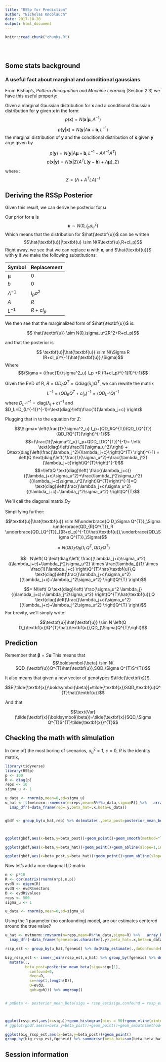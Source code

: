 ```yaml
---
title: "RSSp for Prediction"
author: "Nicholas Knoblauch"
date: 2017-10-20
output: html_document
---
```


<!-- The file analysis/chunks.R contains chunks that define default settings
shared across the workflowr files. -->
```r
knitr::read_chunk("chunks.R")
```

<!-- Update knitr chunk options -->
```r
```

<!-- Insert the date the file was last updated -->
```r
```

<!-- Insert the code version (Git commit SHA1) if Git repository exists and R
 package git2r is installed -->
```r
```

<!-- Add your analysis here -->

## Some stats background

### A useful fact about marginal and conditional gaussians

From Bishop's, _Pattern Recognotion and Machine Learning_ (Section 2.3) we have this useful property:

Given a marginal Gaussian distribution for $\textbf{x}$ and a conditional Gaussian distribution for $\textbf{y}$ given $\textbf{x}$ in the form:
$$p(\textbf{x}) = N(\textbf{x}|\boldsymbol{\mu},\Lambda^{-1})$$

$$p(\textbf{y}|\textbf{x}) = N(\textbf{y}|A\textbf{x}+\textbf{b},L^{-1})$$
the marginal distribution of $\textbf{y}$ and the conditional distribution of $\textbf{x}$ given $\textbf{y}$ arge given by 

$$ p(\textbf{y}) = N(\textbf{y}|A\boldsymbol{\mu}+\textbf{b},L^{-1}+A\Lambda^{-1}A^{T})$$
$$p(\textbf{x}|\textbf{y}) = N(\textbf{x}| \Sigma \left\{ A^{T} L ( \textbf{y} - \textbf{b} ) + \Lambda \boldsymbol{\mu} \right\} , \Sigma)$$

where :
$$\Sigma = (\Lambda + A^{T}LA)^{-1}$$





## Deriving the RSSp Posterior ##

Given this result, we can derive he posterior for $\textbf{u}$


Our prior for $\textbf{u}$ is 
$$ \textbf{u} \sim N(0,I_p\sigma^2_u)$$
Which means that the distribution for $\hat{\textbf{u}}$ can be written
$$\hat{\textbf{u}}|\textbf{u} \sim N(R\textbf{u},R+cI_p)$$
Right away, we see that we can replace $\textbf{u}$ with $\textbf{x}$, and $\hat{\textbf{u}}$ with $\textbf{y}$ if we make the following substitutions:

|Symbol            | Replacement   |
|------------------|---------------|
| $\boldsymbol{\mu}$| $0$           |
| $b$              |  $0$          |
| $\Lambda^{-1}$   | $I_p \sigma^2$|
| $A$              | $R$           |
| $L^{-1}$         | $R+cI_p$      |

We then see that the marginalized form of $\hat{\textbf{u}}$ is:

$$ \hat{\textbf{u}} \sim N(0,\sigma_u^2R^2+R+cI_p)$$

and that the posterior is 

$$ \textbf{u}|\hat{\textbf{u}} \sim N(\Sigma R  (R+cI_p)^{-1}\hat{\textbf{u}},\Sigma)$$
Where $$\Sigma = (\frac{1}{\sigma^2_u} I_p +R (R+cI_p)^{-1}R)^{-1}$$


Given the EVD of R, $R=QD_{R}Q^{T}=Q \text{diag}\left(\lambda_j\right)Q^{T}$, we can rewrite the matrix 
$$L^{-1}=(QD_RQ^{T}+cI_p)^{-1}=(QD_{L^{-1}}Q)^{-1}$$ where $D_{L^{-1}}^{-1}=\text{diag}\left( \lambda_j+c \right)^{-1}$ and $D_L=D_{L^{-1}}^{-1}=\text{diag}\left(\frac{1}{\lambda_j+c} \right)$

Plugging that in to the equation for $\Sigma$: 

$$\Sigma= \left(\frac{1}{\sigma^2_u} I_p+(QD_RQ^{T})(QD_LQ^{T})(QD_RQ^{T})\right)^{-1}$$
$$=(\frac{1}{\sigma^2_u} I_p+QDD_LDQ^{T})^{-1}= \left( \text{diag}\left(\frac{1}{\sigma_u^2}\right) + Q\text{diag}\left(\frac{\lambda_j^2}{\lambda_j+c}\right)Q^{T} \right)^{-1} = \left(Q \text{diag}\left( \frac{1}{\sigma_u^2}+\frac{\lambda_j^2}{\lambda_j+c}\right)Q^{T}\right)^{-1}$$
$$=\left(Q \text{diag}\left( \frac{(\lambda_j+c)}{(\lambda_j+c)\sigma_u^2}+\frac{\lambda_j^2\sigma_u^2}{(\lambda_j+c)\sigma_u^2}\right)Q^{T}\right)^{-1}=Q \text{diag}\left(\frac{(\lambda_j+c)\sigma_u^2}{(\lambda_j+c)+\lambda_j^2\sigma_u^2} \right)Q^{T}$$


We'll call the diagonal matrix $D_\Sigma$

Simplifying further:

$$\textbf{u}|\hat{\textbf{u}} \sim N(\underbrace{Q D_\Sigma Q^{T}}_\Sigma \underbrace{QD_{R}Q^{T}}_R \underbrace{QD_LQ^{T}}_{(R+cI_p)^{-1}}\hat{\textbf{u}},\underbrace{QD_\Sigma Q^{T}}_\Sigma)$$

$$= N(QD_\Sigma D_R D_LQ^{T},QD_\Sigma Q^{T})$$

$$= N\left( Q \text{diag}\left( \frac{(\lambda_j+c)\sigma_u^2}{(\lambda_j+c)+\lambda_j^2\sigma_u^2} \times \frac{\lambda_j}{1} \times \frac{1}{\lambda_j+c} \right)Q^{T}\hat{\textbf{u}},Q \text{diag}\left(\frac{(\lambda_j+c)\sigma_u^2}{(\lambda_j+c)+\lambda_j^2\sigma_u^2} \right)Q^{T} \right)$$

$$= N\left( Q \text{diag}\left( \frac{\sigma_u^2 \lambda_j}{(\lambda_j+c)+\lambda_j^2\sigma_u^2}  \right)Q^{T}\hat{\textbf{u}},Q \text{diag}\left(\frac{(\lambda_j+c)\sigma_u^2}{(\lambda_j+c)+\lambda_j^2\sigma_u^2} \right)Q^{T} \right)$$
For brevity, we'll simply write:

$$\textbf{u}|\hat{\textbf{u}} \sim N \left(Q D_{\textbf{u}}Q^{T}\hat{\textbf{u}},QD_{\Sigma}Q^{T}\right)$$

<!-- A couple things to note: -->

<!-- If we define $\textbf{q}=Q^{T}\textbf{u}$ and $\hat{\textbf{q}}=Q^{T}\hat{\textbf{u}}$, then  -->

<!-- $$\textbf{q}|\hat{\textbf{q}} \sim N(D_\textbf{u}) -->



## Prediction 

Remember that $\boldsymbol{\beta}=S\textbf{u}$ This means that 
$$\boldsymbol{\beta} \sim N( SQD_{\textbf{u}}Q^{T}\hat{\textbf{u}},SQD_\Sigma Q^{T}S^{T})$$

It also means that given a new vector of genotypes $\tilde{\textbf{x}}$,

$$E[\tilde{\textbf{x}}\boldsymbol{\beta}]=\tilde{\textbf{x}}SQD_\textbf{u}Q^{T}\hat{\textbf{u}}$$

And that 

$$\text{Var}(\tilde{\textbf{x}}\boldsymbol{\beta})=\tilde{\textbf{x}}SQD_\Sigma Q^{T}S^{T}\tilde{\textbf{x}}^{T}$$



## Checking the math with simulation


In (one of) the most boring of scenarios, $\sigma_u^2 = 1$, $c=0$, $R$ is the identity matrix,

```r
library(tidyverse)
library(RSSp)
p <- 100
R <- diag(p)
reps <- 10
sigma_u <- 1

u_data <- rnorm(p,mean=0,sd=sigma_u)
u_hat <- t(mvtnorm::rmvnorm(n=reps,mean=R%*%u_data,sigma=R)) %>%   array_branch(2) %>% 
  imap_dfr(~data_frame(rep=.y,beta_hat=.x,beta=u_data))


gbdf <- group_by(u_hat,rep) %>% do(mutate(.,beta_post=posterior_mean_beta(sigu = 1,confound = 0,dvec = rep(1,p),se = rep(1,p),quh = beta_hat,Q = R))) %>% ungroup()



ggplot(gbdf,aes(x=beta,y=beta_post))+geom_point()+geom_smooth(method="lm")+xlim(-3,3)+ylim(-3,3)+xlab(bquote(beta[true]))+ylab(bquote(beta[posterior]))+geom_abline(slope=1,intercept=0)
```
```r
ggplot(gbdf,aes(x=beta,y=beta_hat))+geom_point()+geom_abline(slope=1,intercept=0)+geom_smooth(method="lm")+xlim(-3,3)+ylim(-3,3)+xlab(bquote(beta[true]))+ylab(bquote(hat(beta)))
```

```r
ggplot(gbdf,aes(x=beta_post,y=beta_hat))+geom_point()+geom_abline(slope=1,intercept=0)+xlim(-3,3)+ylim(-3,3)+xlab(bquote(beta[posterior]))+ylab(bquote(hat(beta)))
```





<!-- ```{r} -->

<!-- p <- 10000 -->
<!-- R <- diag(p) -->
<!-- reps <- 10 -->
<!-- sigma_u <- 1 -->
<!-- confound <- 0.001 -->

<!-- u_data <- rnorm(p,mean=0,sd=sigma_u) -->
<!-- u_hat <- replicate(reps,rnorm(n = p,mean = u_data,sd = 1+confound)) -->

<!-- u_guess <- posterior_mean_beta(sigu = 1,confound = 0,dvec = rep(1,p),se = rep(1,p),quh = u_hat,Q = R) -->


<!-- gbdf <- array_branch(u_guess,2) %>% imap_dfr(~data_frame(rep=.y,posterior_beta=.x,beta=u_data)) -->

<!-- plot(rowMeans(u_guess),u_data) -->

<!-- ggplot(gbdf,aes(x=beta,y=posterior_beta))+geom_point()+geom_smooth()+facet_wrap(~rep,labeller = label_both) -->
<!-- ``` -->


Now let's add a non-diagonal LD matrix
```r
n <- p*10
R <- cor(matrix(rnorm(n*p),n,p))
evdR <- eigen(R)
evdQ <- evdR$vectors
D <- evdR$values
reps <- 500
sigma_u <- 1

u_data <- rnorm(p,mean=0,sd=sigma_u)

```

Using the 1 parameter (no confounding) model, are our estimates centered around the true value?

```r

u_hat <- mvtnorm::rmvnorm(n=reps,mean=R%*%u_data,sigma=R) %>%   array_branch(1) %>% 
  imap_dfr(~data_frame(fgeneid=as.character(.y),beta_hat=.x,beta=u_data,quh=c(crossprod(evdQ,beta_hat)),D=D,p_n=.5))

rssp_est <- group_by(u_hat,fgeneid) %>% do(RSSp_estimate(.,doConfound=F)) %>% ungroup() %>% arrange(as.integer(fgeneid))

big_rssp_est <- inner_join(rssp_est,u_hat) %>% group_by(fgeneid) %>% do(
  mutate(.,
         beta_post=posterior_mean_beta(sigu=sigu[1],
           confound=0,
           dvec=D,
           se=rep(1,length(D)),
           Q=evdQ,
           quh=quh))) %>% ungroup()


# pmBeta <- posterior_mean_Beta(sigu = rssp_est$sigu,confound = rssp_est$bias,dvec = D,quh = )



ggplot(rssp_est,aes(x=sigu))+geom_histogram(bins = 50)+geom_vline(xintercept = 1)+xlab(bquote(hat(sigma[u])))
# ggplot(gbdf,aes(x=beta,y=beta_post))+geom_point()+geom_smooth(method="lm")+facet_wrap(~rep,labeller = label_both)
```
```r
ggplot(big_rssp_est,aes(x=beta,y=beta_post))+geom_point()
group_by(big_rssp_est,fgeneid) %>% summarise(beta_hat=sum(beta-beta_hat)^2,beta_posterior=sum(beta-beta_post)^2) %>% ungroup() %>% gather(method,error,-fgeneid) %>% ggplot(aes(x=method,y=error))+geom_boxplot()+ylab("Sum of Squared Error")+ggtitle("Relative performance of beta_posterior and beta_hat","in estimating Beta")
```





## Session information




<!-- Insert the session information into the document -->
```r
```
